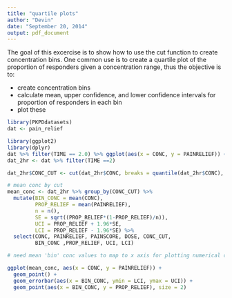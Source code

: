 ```yaml
---
title: "quartile plots"
author: "Devin"
date: "September 20, 2014"
output: pdf_document
---
```


The goal of this excercise is to show how to use the cut function to create concentration bins. One common use is to create a quartile plot of the proportion of responders given a concentration range, thus the objective is to:

* create concentration bins
* calculate mean, upper confidence, and lower confidence intervals for proportion of responders in each bin
* plot these

```r
library(PKPDdatasets)
dat <- pain_relief

library(ggplot2)
library(dplyr)
dat %>% filter(TIME == 2.0) %>% ggplot(aes(x = CONC, y = PAINRELIEF)) + geom_point()
dat_2hr <- dat %>% filter(TIME ==2)
```

```r
dat_2hr$CONC_CUT <- cut(dat_2hr$CONC, breaks = quantile(dat_2hr$CONC), include.lowest = TRUE)

# mean conc by cut
mean_conc <- dat_2hr %>% group_by(CONC_CUT) %>%
  mutate(BIN_CONC = mean(CONC),
         PROP_RELIEF = mean(PAINRELIEF), 
         n = n(),
         SE = sqrt((PROP_RELIEF*(1-PROP_RELIEF)/n)),
         UCI = PROP_RELIEF + 1.96*SE, 
         LCI = PROP_RELIEF - 1.96*SE) %>% 
  select(CONC, PAINRELIEF, PAINSCORE, DOSE, CONC_CUT, 
         BIN_CONC ,PROP_RELIEF, UCI, LCI)

# need mean 'bin' conc values to map to x axis for plotting numerical concentrations on the CONC

ggplot(mean_conc, aes(x = CONC, y = PAINRELIEF)) + 
  geom_point() + 
  geom_errorbar(aes(x = BIN_CONC, ymin = LCI, ymax = UCI)) + 
  geom_point(aes(x = BIN_CONC, y = PROP_RELIEF), size = 2)
```

